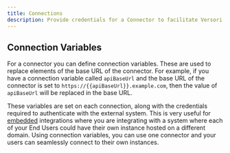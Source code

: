 ```yaml
---
title: Connections
description: Provide credentials for a Connector to facilitate Versori to interact with an external system.
---
```


## Connection Variables

For a connector you can define connection variables. These are used to replace elements of the base URL of the
connector. For example, if you have a connection variable called `apiBaseUrl` and the base URL of the connector is set
to `https://{{apiBaseUrl}}.example.com`, then the value of `apiBaseUrl` will be replaced in the base URL.

These variables are set on each connection, along with the credentials required to authenticate with the external
system. This is very useful for [embedded](/legacy/embedded/intro) integrations where you are integrating with a system
where each of your End Users could have their own instance hosted on a different domain. Using connection variables, you
can use one connector and your users can seamlessly connect to their own instances.
